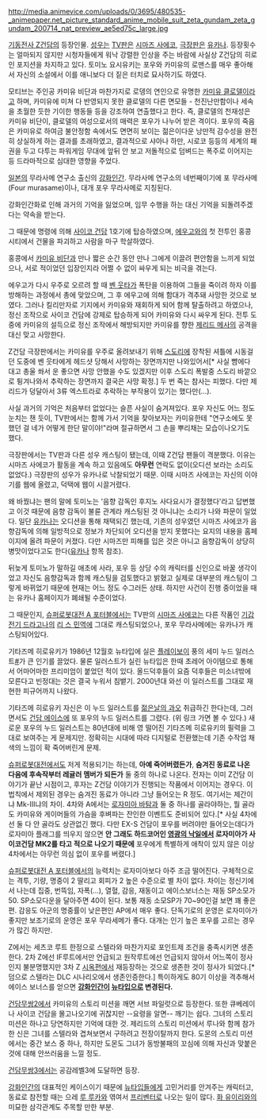 http://media.animevice.com/uploads/0/3695/480535-_animepaper.net_picture_standard_anime_mobile_suit_zeta_gundam_zeta_gundam_200714_nat_preview_ae5ed75c_large.jpg

[[기동전사 Z건담]]의 등장인물. [[성우]]는 [[TV판]]은 [[시마즈 사에코]], [[극장판]]은 [[유카나]]. 등장횟수는 얼마되지 않지만 시청자들에게 워낙 강렬한 인상을 주는 바람에 사실상 Z건담의 히로인 포지션을 차지하고 있다. 토미노 요시유키는 포우와 카미유의 로맨스를 매우 좋아해서 자신의 소설에서 이를 애니보다 더 짙은 터치로 묘사하기도 하였다.

모티브는 주인공 카미유 비단과 마찬가지로 로뎅의 연인으로 유명한 [[카미유 클로델]]이라고 하며, 카미유에 미쳐 다 반영되지 못한 클로델의 다른 면모들 - 천진난만함이나 세속을 초월한 듯한 기이한 행동들 등을 강조하여 연출했다고 한다. 즉, 클로델의 천재성은 카미유 비단이, 클로델의 여성으로서의 매력은 포우가 나누어 받은 격이다. 포우의 죽음은 카미유로 하여금 불안정함 속에서도 면면히 보이는 젊은이다운 낭만적 감수성을 완전히 상실하게 하는 결과를 초래하였고, 결과적으로 샤아나 하만, 시로코 등등의 세계의 패권을 두고 다투는 파워게임 무대에 앞뒤 안 보고 저돌적으로 덤벼드는 폭주로 이어지는 등 드라마적으로 심대한 영향을 주었다.   

[[일본]]의 무라사메 연구소 출신의 [[강화인간]]. 무라사메 연구소의 네번째이기에 포 무라사메(Four murasame)이나, 대개 포우 무라사메로 지칭된다.

강화인간화로 인해 과거의 기억을 잃었으며, 임무 수행을 하는 대신 기억을 되돌려주겠다는 약속을 받는다.

그 때문에 명령에 의해 [[사이코 건담]] 1호기에 탑승하였으며, [[에우고]]와의 첫 전투인 홍콩 시티에서 건물을 파괴하고 사람을 마구 학살하였다.

홍콩에서 [[카미유 비단]]과 만나 짧은 순간 동안 만나 그에게 이끌려 편안함을 느끼게 되었으나, 서로 적이었던 입장인지라 어쩔 수 없이 싸우게 되는 비극을 겪는다.

에우고가 다시 우주로 오르려 할 때 [[벤 웃타]]가 폭탄을 이용하여 그들을 죽이려 하자 이를 방해하는 과정에서 총에 맞았으며, 그 후 에우고에 의해 함대가 격추돼 사망한 것으로 보였다. 그러나 킬리만자로 기지에서 카미유와 재회하게 되어 함께 탈출하려고 하였으나, 정신 조작으로 사이코 건담에 강제로 탑승하게 되어 카미유와 다시 싸우게 된다. 전투 도중에 카미유의 설득으로 정신 조작에서 해방되지만 카미유를 향한 [[제리드 메사]]의 공격을 대신 맞고 사망한다.

Z건담 극장판에서는 카미유를 우주로 올려보내기 위해 [[스도리]]에 장착된 셔틀에 시동걸던 도중에 벤 웃타에게 헤드샷 당해서 사망하는 장면까지만 나와있어서[* 사실 뺨에다 대고 총울 쏴서 운 좋으면 사망 안했을 수도 있겠지만 이후 스도리 폭발중 스도리 바깥으로 튕겨나와서 추락하는 장면까지 결국은 사망 확정.] 두 번 죽는 참사는 피했다. 다만 제리드가 덩달아서 3류 엑스트라로 추락하는 부작용이 있기는 했다만(...). 

사실 과거의 기억은 처음부터 없었다는 슬픈 사실이 숨겨져있다. 포우 자신도 어느 정도 눈치는 챈 듯이, TV판에서는 함께 가서 기억을 찾아보자는 카미유한테 "연구소에도 못 했던 걸 네가 어떻게 한단 말이야!"라며 절규하면서 그 손을 뿌리채는 모습이나오기도 했다.

극장판에서는 TV판과 다른 성우 캐스팅이 됐는데, 이때 Z건담 팬들이 격분했다. 이유는 시마즈 사에코가 활동을 계속 하고 있음에도 '''아무런''' 연락도 없이(오디션 보라는 소리도 없었다.) 극장판의 성우가 유카나로 낙찰되었기 때문. 이때 시마즈 사에코는 자신의 이야기를 웹에 올렸고, 덕택에 웹이 시끌거렸다.

왜 바꿨냐는 팬의 말에 토미노는 '음향 감독인 후지노 사다요시가 결정했다'라고 답변했고 이것 때문에 음향 감독이 불륜 관계라 캐스팅된 것 아니냐는 소리가 나와 파문이 일었다. 일단 [[유카나]]는 오디션을 통해 채택되긴 했는데, 기존의 성우였던 시마즈 사에코가 음향감독에 의해 일방적으로 정보가 차단되어 오디션을 받지 못했다는 요지의 내용을 홈페이지에 올려 파문이 커졌다. 다만 시마즈만 피해를 입은 것은 아니고 음향감독이 상당히 병맛이었다고도 한다([[유카나]] 항목 참조).

뒤늦게 토미노가 말하길 애초에 사라, 포우 등 상당 수의 캐릭터를 신인으로 바꿀 생각이었고 자신도 음향감독과 함께 캐스팅을 검토했다고 밝혔고 실제로 대부분의 캐스팅이 그렇게 바뀌었기 때문에 현재는 어느 정도 수그러든 상태. 하지만 사건이 진행 중이었을 때는 유카나 홈페이지가 폐쇄될 수준이었다.

그 때문인지, [[슈퍼로봇대전 A 포터블]]에서는 TV판의 [[시마즈 사에코]]는 다른 작품인 [[기갑전기 드라고나]]의 [[리 스 민]]역에 그대로 캐스팅되었으나, 포우 무라사메에는 유카나가 캐스팅되어있다.

기타즈메 히로유키가 1986년 12월호 뉴타입에 실은 [[플레이보이]] 풍의 세미 누드 일러스트[http://blog.naver.com/berial666/110004422389 #]가 큰 인기를 끌었다. 물론 일러스트가 실린 뉴타입은 한때 초레어 아이템으로 통해서 어마어마한 프리미엄이 붙었던 적이 있다. 올드덕후들이 요즘 덕후들은 미소녀밖에 모른다고 빈정대는 것은 결국 누워서 침뱉기. 2000년대 와선 이 일러스트를 그대로 재현한 피규어까지 나왔다.

기타즈메 히로유키 자신은 이 누드 일러스트를 [[젊은날의 과오]] 취급하긴 한다는데, 그러면서도 [[건담 에이스]]에 또 포우의 누드 일러스트를 그렸다. (위 링크 가면 볼 수 있다.) 새로운 포우의 누드 일러스트는 80년대에 비해 영 떨어진 기타즈메 히로유키의 필력을 그대로 보여주는 게 문제지만. 정확히는 시대에 따라 디지털로 전환했는데 기존 수작업 채색의 느낌이 확 죽어버린게 문제.

[[슈퍼로봇대전]]에서도 저게 적용되기는 하는데, '''아예 죽어버렸든가''', '''숨겨진 동료로 나온 다음에 후속작부터 레귤러 멤버가 되든가''' 둘 중의 하나로 나온다. 전자는 이미 Z건담 이야기가 끝난 시점이고, 후자는 Z건담 이야기가 진행되는 작품에서 이어지는 경우다. 이 법칙에서 제외된 경우는 숨겨진 동료가 아니라 그냥 들어오는 R 정도. 여기서는 제간이냐 Mk-III냐의 차이. 4차와 A에서는 [[로자미아 바탐]]과 둘 중 하나를 골라야하는, 뭘 골라도 카미유와 게이머들의 가슴을 후벼파는 잔인한 이벤트도 준비되어 있다.[* 사실 4차에선 둘 다 안 골라도 상관없긴 했다. 다만 EX-S 건담이 포우를 버려야만 들어오는데다가 로자미아 플래그를 띄우지 않으면 '''안 그래도 하드코어인 [[영광의 낙일]]에서 로자미아가 사이코건담 MK2를 타고 적으로 나오기 때문에''' 포우에게 특별하게 애착이 있지 않은 이상 4차에서는 아무런 의심 없이 포우를 버렸다.]

[[슈퍼로봇대전 A 포터블]]에서의 능력치는 로자미아보다 아주 조금 떨어진다. 구체적으로는 격투, 기량, 명중이 2 딸리고 회피가 2 높은 수준으로 별 차이 없다. 차이는 정신기에서 나는데 집중, 번뜩임, 자폭(...), 열혈, 감응, 재동이고 에이스보너스는 재동 SP소모가 50. SP소모다운을 달아주면 40이 된다. 보통 재동 소모SP가 70~90인걸 보면 꽤 좋은편. 감응도 아군의 명중률이 낮은편인 AP에서 매우 좋다. 단독기로의 운영은 로자미아가 좋지만 보조기로의 운영은 포우 무라세메가 좋다. 대개는 인기 높은 포우를 고르는 경우가 많긴 하지만.

Z에서는 세츠코 루트 한정으로 스텔라와 마찬가지로 포인트제 조건을 충족시키면 생존한다. 2차 Z에선 IF루트에서만 언급되고 원작루트에선 언급되지 않아서 어느쪽이 정사인지 불분명했지만 3차 Z [[시옥편]]에서 재등장하는 것으로 생존한 것이 정사가 되었다.[* 덤으로 스텔라는 DLC 시나리오에서 생존인증한다.] 특이하게도 80기 이상을 격추해서 에이스 보너스를 얻으면 '''[[강화인간]]이 [[뉴타입]]으로 변경된다.'''

[[건담무쌍2]]에서 카미유의 스토리 미션을 깨면 서브 파일럿으로 등장한다. 또한 큐베레이나 사이코 건담을 몰고나오기에 귀찮지만 --요령을 알면-- 깨기는 쉽다. 
그녀의 스토리 미션은 하나고 당연하지만 기억에 대한 것.
제리드의 스토리 미션에서 루나와 함께 참가한 신은 그녀를 스텔라와 겹쳐보면서 구하려고 전장이탈까지 한다.
도몬의 스토리 미션에서는 중간 보스 중 하나, 하지만 도몬도 그녀가 동방불패의 꼬심에 의해 자신과 맞붙은 것에 대해 안쓰러움을 느낄 정도.

[[건담무쌍3]]에서는 공감레벨3에 도달하면 등장. 

[[강화인간]]의 대표적인 케이스이기 때문에 [[뉴타입]]들에게 고민거리를 안겨주는 캐릭터고, 동료로 참전할 때는 으레 [[루 루카]]와 엮여서 [[프리벤터]]로 나오는 일이 많다. [[화 유이리]]와의 미묘한 삼각관계도 주목할 만한 부분.

